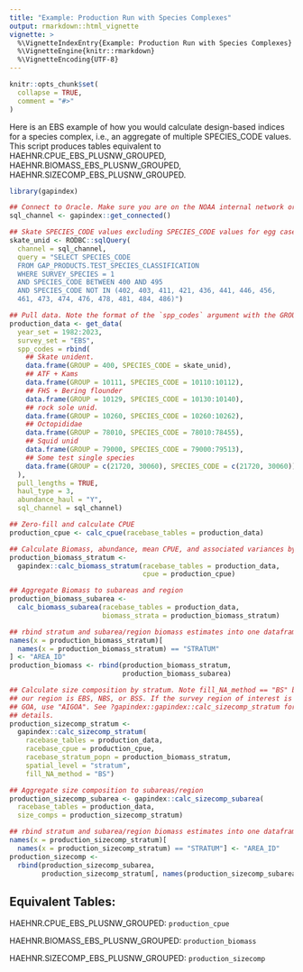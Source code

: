 ```yaml
---
title: "Example: Production Run with Species Complexes"
output: rmarkdown::html_vignette
vignette: >
  %\VignetteIndexEntry{Example: Production Run with Species Complexes}
  %\VignetteEngine{knitr::rmarkdown}
  %\VignetteEncoding{UTF-8}
---
```


```r
knitr::opts_chunk$set(
  collapse = TRUE,
  comment = "#>"
)
```

Here is an EBS example of how you would calculate design-based indices for a species complex, i.e., an aggregate of multiple SPECIES_CODE values. This script produces tables equivalent to HAEHNR.CPUE_EBS_PLUSNW_GROUPED, HAEHNR.BIOMASS_EBS_PLUSNW_GROUPED, HAEHNR.SIZECOMP_EBS_PLUSNW_GROUPED.

```r
library(gapindex)

## Connect to Oracle. Make sure you are on the NOAA internal network or VPN
sql_channel <- gapindex::get_connected()

## Skate SPECIES_CODE values excluding SPECIES_CODE values for egg cases
skate_unid <- RODBC::sqlQuery(
  channel = sql_channel, 
  query = "SELECT SPECIES_CODE
  FROM GAP_PRODUCTS.TEST_SPECIES_CLASSIFICATION 
  WHERE SURVEY_SPECIES = 1 
  AND SPECIES_CODE BETWEEN 400 AND 495 
  AND SPECIES_CODE NOT IN (402, 403, 411, 421, 436, 441, 446, 456,
  461, 473, 474, 476, 478, 481, 484, 486)")

## Pull data. Note the format of the `spp_codes` argument with the GROUP column
production_data <- get_data(
  year_set = 1982:2023,
  survey_set = "EBS",
  spp_codes = rbind(
    ## Skate unident.
    data.frame(GROUP = 400, SPECIES_CODE = skate_unid),
    ## ATF + Kams
    data.frame(GROUP = 10111, SPECIES_CODE = 10110:10112),
    ## FHS + Bering flounder
    data.frame(GROUP = 10129, SPECIES_CODE = 10130:10140),
    ## rock sole unid.
    data.frame(GROUP = 10260, SPECIES_CODE = 10260:10262),
    ## Octopididae
    data.frame(GROUP = 78010, SPECIES_CODE = 78010:78455),
    ## Squid unid
    data.frame(GROUP = 79000, SPECIES_CODE = 79000:79513),
    ## Some test single species
    data.frame(GROUP = c(21720, 30060), SPECIES_CODE = c(21720, 30060))
  ),
  pull_lengths = TRUE, 
  haul_type = 3, 
  abundance_haul = "Y",
  sql_channel = sql_channel)

## Zero-fill and calculate CPUE
production_cpue <- calc_cpue(racebase_tables = production_data)

## Calculate Biomass, abundance, mean CPUE, and associated variances by stratum
production_biomass_stratum <- 
  gapindex::calc_biomass_stratum(racebase_tables = production_data,
                                 cpue = production_cpue)

## Aggregate Biomass to subareas and region
production_biomass_subarea <- 
  calc_biomass_subarea(racebase_tables = production_data, 
                       biomass_strata = production_biomass_stratum)

## rbind stratum and subarea/region biomass estimates into one dataframe
names(x = production_biomass_stratum)[
  names(x = production_biomass_stratum) == "STRATUM"
] <- "AREA_ID"
production_biomass <- rbind(production_biomass_stratum, 
                            production_biomass_subarea)

## Calculate size composition by stratum. Note fill_NA_method == "BS" because
## our region is EBS, NBS, or BSS. If the survey region of interest is AI or 
## GOA, use "AIGOA". See ?gapindex::gapindex::calc_sizecomp_stratum for more
## details. 
production_sizecomp_stratum <- 
  gapindex::calc_sizecomp_stratum(
    racebase_tables = production_data,
    racebase_cpue = production_cpue,
    racebase_stratum_popn = production_biomass_stratum,
    spatial_level = "stratum",
    fill_NA_method = "BS")

## Aggregate size composition to subareas/region
production_sizecomp_subarea <- gapindex::calc_sizecomp_subarea(
  racebase_tables = production_data,
  size_comps = production_sizecomp_stratum)

## rbind stratum and subarea/region biomass estimates into one dataframe
names(x = production_sizecomp_stratum)[
  names(x = production_sizecomp_stratum) == "STRATUM"] <- "AREA_ID"
production_sizecomp <- 
  rbind(production_sizecomp_subarea,
        production_sizecomp_stratum[, names(production_sizecomp_subarea)])
```

## Equivalent Tables:

HAEHNR.CPUE_EBS_PLUSNW_GROUPED: `production_cpue`

HAEHNR.BIOMASS_EBS_PLUSNW_GROUPED: `production_biomass`

HAEHNR.SIZECOMP_EBS_PLUSNW_GROUPED: `production_sizecomp`
